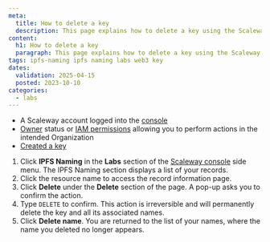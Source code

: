 ```yaml
---
meta:
  title: How to delete a key
  description: This page explains how to delete a key using the Scaleway console
content:
  h1: How to delete a key
  paragraph: This page explains how to delete a key using the Scaleway console
tags: ipfs-naming ipfs naming labs web3 key
dates:
  validation: 2025-04-15
  posted: 2023-10-10
categories:
  - labs
---
```


<Macro id="requirements" />

- A Scaleway account logged into the [console](https://console.scaleway.com)
- [Owner](/identity-and-access-management/iam/concepts/#owner) status or [IAM permissions](/identity-and-access-management/iam/concepts/#permission) allowing you to perform actions in the intended Organization
- [Created a key](/labs/ipfs-naming/how-to/create-key/)

1. Click **IPFS Naming** in the **Labs** section of the [Scaleway console](https://console.scaleway.com) side menu. The IPFS Naming section displays a list of your records.
2. Click the resource name to access the record information page.
3. Click **Delete** under the **Delete** section of the page. A pop-up asks you to confirm the action.
4. Type `DELETE` to confirm.
    <Message type="important">
        This action is irreversible and will permanently delete the key and all its associated names.
    </Message>
5. Click **Delete name**. You are returned to the list of your names, where the name you deleted no longer appears.


